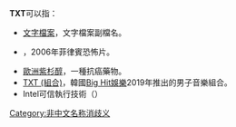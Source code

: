 '''TXT'''可以指：

*[[文字檔案|文字檔案]]，文字檔案副檔名。
*{{tsl|en|TxT (film)|TxT (電影)|TxT (電影)}}，2006年菲律賓恐怖片。
*[[歐洲紫杉醇|歐洲紫杉醇]]，一種抗癌藥物。
*[[TXT_(組合)|TXT (組合)]]，韓國[[Big_Hit娛樂|Big Hit娛樂]]2019年推出的男子音樂組合。
*Intel可信執行技術（{{link-en|Intel Trust Execution Technology}}）

{{disambiguation}}

[[Category:非中文名称消歧义|Category:非中文名称消歧义]]